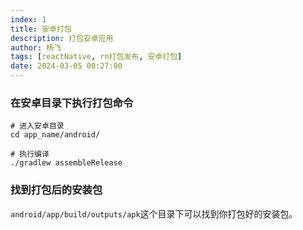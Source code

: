 ```yaml
---
index: 1
title: 安卓打包
description: 打包安卓应用
author: 杨飞
tags: [reactNative, rn打包发布, 安卓打包]
date: 2024-03-05 00:27:00
---
```


### 在安卓目录下执行打包命令

```shell
# 进入安卓目录
cd app_name/android/

# 执行编译
./gradlew assembleRelease
```

### 找到打包后的安装包

`android/app/build/outputs/apk`这个目录下可以找到你打包好的安装包。
